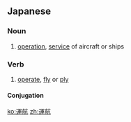 ==Japanese==
{{ja-kanjitab|うん|こう|yomi=on}}

===Noun===
{{ja-noun|うんこう}}

# [[operation]], [[service]] of aircraft or ships

===Verb===
{{ja-verb-suru|tr=intrans|うんこう}}

# [[operate]], [[fly]] or [[ply]]
#: {{ja-usex|航空会社が'''運航'''するコードシェア便|こうくう かいしゃ が '''うんこう''' する コードシェア びん|a codeshare flight operated by an airline company}}

====Conjugation====
{{ja-suru|うんこう}}

[[ko:運航]]
[[zh:運航]]